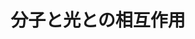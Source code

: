 ﻿---
title: "分子と光との相互作用"
category: "理学院"
vol: 20
interviewee: "市村 禎二郎 "
url: ""
tags: []
pdf: "20-5.pdf"
career: ""
preface: "光化学は原子や分子と光との相互作用を研究する学問である。原子や分子の構造の解明には、19世紀から20世紀にかけて確立した量子力学とともに光化学も大きな役割を果たしてきた。では、光と原子や分子が相互作用をするとどのようなことが起こるのだろうか。今回、光化学研究をしている一村を訪ね、お話をうかがうことにした。"
---
